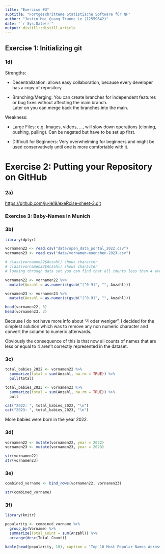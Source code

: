 ```yaml
---
title: "Exercise #3"
subtitle: "Fortgeschrittene Statistische Software für NF"
author: "Justin Mai Quang Truong Le (12559642)"
date: "`r Sys.Date()`"
output: distill::distill_article
---
```


## Exercise 1: Initializing git

### 1d)

Strengths:

-   Decentralization: allows easy collaboration, because every developer has a copy of repository

-   Branching/Merging: You can create branches for independent features or bug fixes without affecting the main branch.\
    Later on you can merge back the branches into the main.

Weakness:

-   Large Files: e.g. Images, videos, ..., will slow down operations (cloning, pushing, pulling). Can be negated but have to be set up first.

-   Difficult for Beginners: Very overwhelming for beginners and might be used conservatively until one is more comfortable with it.

# Exercise 2: Putting your Repository on GitHub

### 2a)

<https://github.com/ju-le19/exeRcise-sheet-3.git>

### Exercise 3: Baby-Names in Munich

### 3b)

```r
library(dplyr)

vornamen22 <- read.csv("data/open_data_portal_2022.csv")
vornamen23 <- read.csv("data/vornamen-muenchen-2023.csv")

# class(vornamen22$Anzahl) shows character
# class(vornamen23$Anzahl) shows character
# looking through data set you can find that all counts less than 4 are written as "4 oder weniger"

vornamen22 <- vornamen22 %>%
  mutate(Anzahl = as.numeric(gsub("[^0-9]", "", Anzahl)))

vornamen23 <- vornamen23 %>%
  mutate(Anzahl = as.numeric(gsub("[^0-9]", "", Anzahl)))

head(vornamen22, 3)
head(vornamen23, 3)
```

Because I do not have more info about "4 oder weniger", I decided for the simplest solution which was to remove any non numeric character and convert the column to numeric afterwards.

Obviously the consequence of this is that now all counts of names that are less or equal to 4 aren't correctly represented in the dataset.

### 3c)

```r
total_babies_2022 <- vornamen22 %>%
  summarize(total = sum(Anzahl, na.rm = TRUE)) %>%
  pull(total)

total_babies_2023 <- vornamen23 %>%
  summarize(total = sum(Anzahl, na.rm = TRUE)) %>%
  pull

cat("2022: ", total_babies_2022, "\n")
cat("2023: ", total_babies_2023, "\n")
```

More babies were born in the year 2022.

### 3d)

```r
vornamen22 <- mutate(vornamen22, year = 2022)
vornamen23 <- mutate(vornamen23, year = 2023)

str(vornamen22)
str(vornamen23)
```

### 3e)

```r
combined_vorname <- bind_rows(vornamen22, vornamen23)

str(combined_vorname)
```

### 3f)

```r
library(knitr)

popularity <- combined_vorname %>%
  group_by(Vorname) %>%
  summarize(Total_Count = sum(Anzahl)) %>%
  arrange(desc(Total_Count))

kable(head(popularity, 10), caption = "Top 10 Most Popular Names Across Both Years")
```
